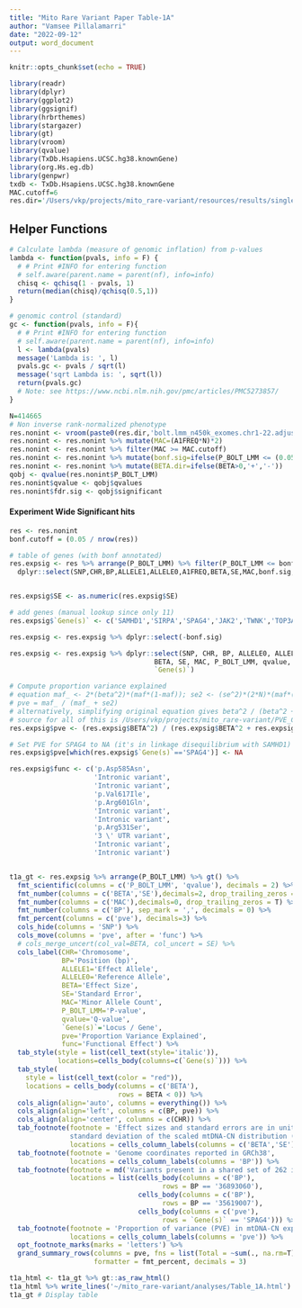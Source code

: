 ```yaml
---
title: "Mito Rare Variant Paper Table-1A"
author: "Vamsee Pillalamarri"
date: "2022-09-12"
output: word_document
---
```


```r
knitr::opts_chunk$set(echo = TRUE)
```

```r
library(readr)
library(dplyr)
library(ggplot2)
library(ggsignif)
library(hrbrthemes)
library(stargazer)
library(gt)
library(vroom)
library(qvalue)
library(TxDb.Hsapiens.UCSC.hg38.knownGene)
library(org.Hs.eg.db)
library(genpwr)
txdb <- TxDb.Hsapiens.UCSC.hg38.knownGene
MAC.cutoff=6
res.dir='/Users/vkp/projects/mito_rare-variant/resources/results/single_var/'

```
## Helper Functions
```r
# Calculate lambda (measure of genomic inflation) from p-values
lambda <- function(pvals, info = F) {
  # # Print #INFO for entering function
  # self.aware(parent.name = parent(nf), info=info)
  chisq <- qchisq(1 - pvals, 1)
  return(median(chisq)/qchisq(0.5,1))
}

# genomic control (standard)
gc <- function(pvals, info = F){
  # # Print #INFO for entering function
  # self.aware(parent.name = parent(nf), info=info)
  l <- lambda(pvals)
  message('Lambda is: ', l)
  pvals.gc <- pvals / sqrt(l)
  message('sqrt Lambda is: ', sqrt(l))
  return(pvals.gc)
  # Note: see https://www.ncbi.nlm.nih.gov/pmc/articles/PMC5273857/
}
```

```r
N=414665
# Non inverse rank-normalized phenotype
res.nonint <- vroom(paste0(res.dir,'bolt.lmm_n450k_exomes.chr1-22.adjustedforGWA_SNPs.mtDNA_CN_m2_nonINT.stats.gz'), progress=F)
res.nonint <- res.nonint %>% mutate(MAC=(A1FREQ*N)*2)
res.nonint <- res.nonint %>% filter(MAC >= MAC.cutoff)
res.nonint <- res.nonint %>% mutate(bonf.sig=ifelse(P_BOLT_LMM <= (0.05 / nrow(res.nonint)),TRUE,FALSE))
res.nonint <- res.nonint %>% mutate(BETA.dir=ifelse(BETA>0,'+','-'))
qobj <- qvalue(res.nonint$P_BOLT_LMM)
res.nonint$qvalue <- qobj$qvalues
res.nonint$fdr.sig <- qobj$significant

```

#### Experiment Wide Significant hits
```r
res <- res.nonint
bonf.cutoff = (0.05 / nrow(res))

# table of genes (with bonf annotated)
res.expsig <- res %>% arrange(P_BOLT_LMM) %>% filter(P_BOLT_LMM <= bonf.cutoff) %>% 
  dplyr::select(SNP,CHR,BP,ALLELE1,ALLELE0,A1FREQ,BETA,SE,MAC,bonf.sig,P_BOLT_LMM,qvalue)


res.expsig$SE <- as.numeric(res.expsig$SE)

# add genes (manual lookup since only 11)
res.expsig$`Gene(s)` <- c('SAMHD1','SIRPA','SPAG4','JAK2','TWNK','TOP3A','ACSL1','SAMHD1','AHCY','PM20D1','AFAP1L1')

res.expsig <- res.expsig %>% dplyr::select(-bonf.sig)

res.expsig <- res.expsig %>% dplyr::select(SNP, CHR, BP, ALLELE0, ALLELE1,
                                    BETA, SE, MAC, P_BOLT_LMM, qvalue,
                                    `Gene(s)`)

# Compute proportion variance explained
# equation maf_ <- 2*(beta^2)*(maf*(1-maf)); se2 <- (se^2)*(2*N)*(maf*(1-maf))
# pve = maf_ / (maf_ + se2)
# alternatively, simplifying original equation gives beta^2 / (beta^2 + se^2 * N)
# source for all of this is /Users/vkp/projects/mito_rare-variant/PVE_Calculation_pone.0120758.s001.pdf
res.expsig$pve <- (res.expsig$BETA^2) / (res.expsig$BETA^2 + res.expsig$SE^2 * 414665)

# Set PVE for SPAG4 to NA (it's in linkage disequilibrium with SAMHD1)
res.expsig$pve[which(res.expsig$`Gene(s)`=='SPAG4')] <- NA

res.expsig$func <- c('p.Asp585Asn',
                     'Intronic variant',
                     'Intronic variant',
                     'p.Val617Ile',
                     'p.Arg601Gln',
                     'Intronic variant',
                     'Intronic variant',
                     'p.Arg531Ser',
                     '3 \' UTR variant',
                     'Intronic variant',
                     'Intronic variant')


t1a_gt <- res.expsig %>% arrange(P_BOLT_LMM) %>% gt() %>%
  fmt_scientific(columns = c('P_BOLT_LMM', 'qvalue'), decimals = 2) %>%
  fmt_number(columns = c('BETA','SE'),decimals=2, drop_trailing_zeros = T) %>%
  fmt_number(columns = c('MAC'),decimals=0, drop_trailing_zeros = T) %>%
  fmt_number(columns = c('BP'), sep_mark = ',', decimals = 0) %>% 
  fmt_percent(columns = c('pve'), decimals=3) %>% 
  cols_hide(columns = 'SNP') %>% 
  cols_move(columns = 'pve', after = 'func') %>% 
  # cols_merge_uncert(col_val=BETA, col_uncert = SE) %>% 
  cols_label(CHR='Chromosome',
             BP='Position (bp)',
             ALLELE1='Effect Allele',
             ALLELE0='Reference Allele',
             BETA='Effect Size',
             SE='Standard Error',
             MAC='Minor Allele Count',
             P_BOLT_LMM='P-value',
             qvalue='Q-value',
             `Gene(s)`='Locus / Gene',
             pve='Proportion Variance Explained',
             func='Functional Effect') %>%
  tab_style(style = list(cell_text(style='italic')),
            locations=cells_body(columns=c(`Gene(s)`))) %>% 
  tab_style(
    style = list(cell_text(color = "red")),
    locations = cells_body(columns = c('BETA'),
                           rows = BETA < 0)) %>% 
  cols_align(align='auto', columns = everything()) %>% 
  cols_align(align='left', columns = c(BP, pve)) %>%
  cols_align(align='center', columns = c(CHR)) %>%
  tab_footnote(footnote = 'Effect sizes and standard errors are in units of 
               standard deviation of the scaled mtDNA-CN distribution (mean = 0, std. dev. = 1)',
               locations = cells_column_labels(columns = c('BETA','SE'))) %>% 
  tab_footnote(footnote = 'Genome coordinates reported in GRCh38',
               locations = cells_column_labels(columns = 'BP')) %>% 
  tab_footnote(footnote = md('Variants present in a shared set of 262 individuals, as part of a rare, shared ancestral haplotype. _SPAG4_ in linkage disequilibrium with _SAMHD1_.'),
               locations = list(cells_body(columns = c('BP'),
                                      rows = BP == '36893060'),
                                cells_body(columns = c('BP'),
                                      rows = BP == '35619007'),
                                cells_body(columns = c('pve'),
                                      rows = `Gene(s)` == 'SPAG4'))) %>% 
  tab_footnote(footnote = 'Proportion of variance (PVE) in mtDNA-CN explained by variant, computed as PVE = Effect-Size^2 / (Effect-Size^2 + Std.-Error^2 * Sample-Size) (n=414665)',
               locations = cells_column_labels(columns = 'pve')) %>% 
  opt_footnote_marks(marks = 'letters') %>% 
  grand_summary_rows(columns = pve, fns = list(Total = ~sum(., na.rm=T)),
                     formatter = fmt_percent, decimals = 3) 

t1a_html <- t1a_gt %>% gt::as_raw_html()
t1a_html %>% write_lines('~/mito_rare-variant/analyses/Table_1A.html')
t1a_gt # Display table
```
